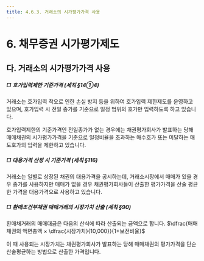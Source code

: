 ```yaml
---
title: 4.6.3. 거래소의 시가평가가격 사용
---
```

# 6. 채무증권 시가평가제도

## 다. 거래소의 시가평가가격 사용 

##### □ 호가입력제한 기준가격 (세칙 §14①4)

거래소는 호가입력 착오로 인한 손실 방지 등을 위하여 호가입력 제한제도를 운영하고 있으며, 호가입력 시 전일 종가를 기준으로 일정 범위의 호가만 입력하도록 하고 있습니다.

호가입력제한의 기준가격인 전일종가가 없는 경우에는 채권평가회사가 발표하는 당해 매매채권의 시가평가가격을 기준으로 일정비율을 초과하는 매수호가 또는 미달하는 매도호가의 입력을 제한하고 있습니다.

##### □ 대용가격 산정 시 기준가격 (세칙 §116)

거래소는 일별로 상장된 채권의 대용가격을 공시하는데, 거래소시장에서 매매가 있을 경우 종가를 사용하지만 매매가 없을 경우 채권평가회사들이 산출한 평가가격을 산술 평균한 가격을 대용가격으로 사용하고 있습니다.

##### □ 환매조건부채권 매매거래의 시장가치 산출 (세칙 §90)

환매채거래의 매매대금은 다음의 산식에 따라 산출되는 금액으로 합니다.
<GMath>
$\dfrac{매매채권의 액면총액 × \dfrac{시장가치}{10,000}}{1+보전비율}$
</GMath>

이 때 사용되는 시장가치는 채권평가회사가 발표하는 당해 매매채권의 평가가격을 단순산술평균하는 방법으로 산출한 가격입니다.
